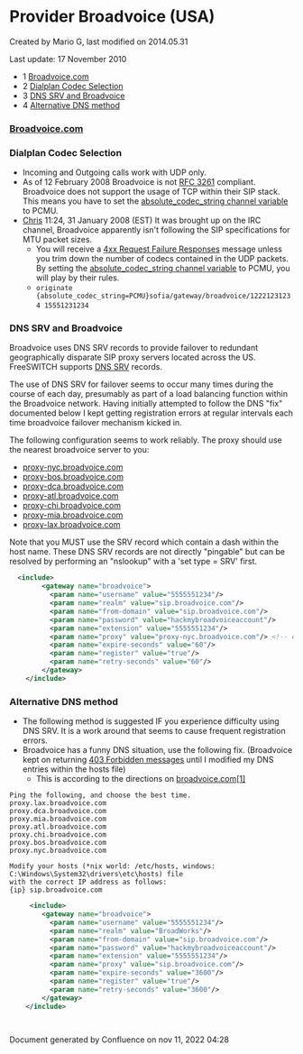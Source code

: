 
# Provider Broadvoice (USA) 

 Created by  Mario G, last modified on 2014.05.31

Last update: 17 November 2010

* 1 [Broadvoice.com](#broadvoicecomhttpbroadvoicecom)
* 2 [Dialplan Codec Selection](#dialplan-codec-selection)
* 3 [DNS SRV and Broadvoice](#dns-srv-and-broadvoice)
* 4 [Alternative DNS method](#alternative-dns-method)

### [Broadvoice.com](http://Broadvoice.com)

### Dialplan Codec Selection

* Incoming and Outgoing calls work with UDP only.
* As of 12 February 2008 Broadvoice is not [RFC 3261](https://tools.ietf.org/html/rfc3261) compliant. Broadvoice does not support the usage of TCP within their SIP stack. This means you have to set the [absolute\_codec\_string channel variable](../../Dialplan/Variables-Archive/x__Channel-Variables_1048892.mdx#channel-variables-in-dial-strings) to PCMU.
* [Chris](https://wiki.freeswitch.org/wiki/User:Danielsonchris "User:Danielsonchris") 11:24, 31 January 2008 (EST) It was brought up on the IRC channel, Broadvoice apparently isn't following the SIP specifications for MTU packet sizes.  
   * You will receive a [4xx Request Failure Responses](../../Troubleshooting-Debugging/SIP-Protocol-Messages_1048971.mdx#4xx-request-failure-responses) message unless you trim down the number of codecs contained in the UDP packets. By setting the [absolute\_codec\_string channel variable](../../Dialplan/Variables-Archive/x__Channel-Variables_1048892.mdx#channel-variables-in-dial-strings) to PCMU, you will play by their rules.  
   * `originate {absolute_codec_string=PCMU}sofia/gateway/broadvoice/12221231234 15551231234` `  
   `

### DNS SRV and Broadvoice

Broadvoice uses DNS SRV records to provide failover to redundant geographically disparate SIP proxy servers located across the US. FreeSWITCH supports [DNS SRV](http://wiki.freeswitch.org/wiki/DNS) records.

The use of DNS SRV for failover seems to occur many times during the course of each day, presumably as part of a load balancing function within the Broadvoice network. Having initially attempted to follow the DNS "fix" documented below I kept getting registration errors at regular intervals each time broadvoice failover mechanism kicked in.

The following configuration seems to work reliably. The proxy should use the nearest broadvoice server to you:

* [proxy-nyc.broadvoice.com](http://proxy-nyc.broadvoice.com)
* [proxy-bos.broadvoice.com](http://proxy-bos.broadvoice.com)
* [proxy-dca.broadvoice.com](http://proxy-dca.broadvoice.com)
* [proxy-atl.broadvoice.com](http://proxy-atl.broadvoice.com)
* [proxy-chi.broadvoice.com](http://proxy-chi.broadvoice.com)
* [proxy-mia.broadvoice.com](http://proxy-mia.broadvoice.com)
* [proxy-lax.broadvoice.com](http://proxy-lax.broadvoice.com)

Note that you MUST use the SRV record which contain a dash within the host name. These DNS SRV records are not directly "pingable" but can be resolved by performing an "nslookup" with a 'set type = SRV' first.

```xml
  <include>
        <gateway name="broadvoice">
          <param name="username" value="5555551234"/>
          <param name="realm" value="sip.broadvoice.com"/>
          <param name="from-domain" value="sip.broadvoice.com"/>
          <param name="password" value="hackmybroadvoiceaccount"/>
          <param name="extension" value="5555551234"/>
          <param name="proxy" value="proxy-nyc.broadvoice.com"/> <!-- example using the broadvoice DNS SRV record for New York City. -->
          <param name="expire-seconds" value="60"/>
          <param name="register" value="true"/>
          <param name="retry-seconds" value="60"/>
        </gateway>
    </include> 
```

### Alternative DNS method

* The following method is suggested IF you experience difficulty using DNS SRV. It is a work around that seems to cause frequent registration errors.
* Broadvoice has a funny DNS situation, use the following fix. (Broadvoice kept on returning [403 Forbidden messages](../../Troubleshooting-Debugging/SIP-Protocol-Messages_1048971.mdx#4xx-request-failure-responses) until I modified my DNS entries within the hosts file)  
   * This is according to the directions on [broadvoice.com](http://broadvoice.com)[\[1\]](http://www.broadvoice.com/support%5Finstall%5Fasterisk.html)

```text
Ping the following, and choose the best time.
proxy.lax.broadvoice.com
proxy.dca.broadvoice.com
proxy.mia.broadvoice.com
proxy.atl.broadvoice.com
proxy.chi.broadvoice.com
proxy.bos.broadvoice.com
proxy.nyc.broadvoice.com

Modify your hosts (*nix world: /etc/hosts, windows: C:\Windows\System32\drivers\etc\hosts) file
with the correct IP address as follows:
{ip} sip.broadvoice.com 
```

```xml
     <include>
        <gateway name="broadvoice">
          <param name="username" value="5555551234"/>
          <param name="realm" value="BroadWorks"/>
          <param name="from-domain" value="sip.broadvoice.com"/>
          <param name="password" value="hackmybroadvoiceaccount"/>
          <param name="extension" value="5555551234"/>
          <param name="proxy" value="sip.broadvoice.com"/>
          <param name="expire-seconds" value="3600"/>
          <param name="register" value="true"/>
          <param name="retry-seconds" value="3600"/>
        </gateway>
    </include>
```

`  
`

  
Document generated by Confluence on nov 11, 2022 04:28
